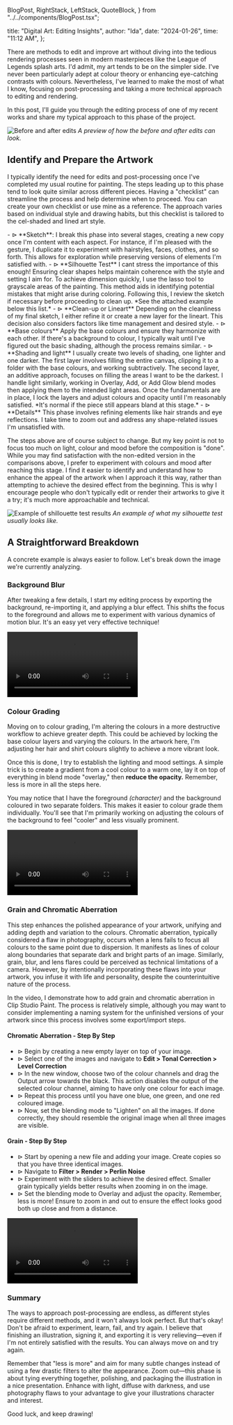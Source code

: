   BlogPost,
  RightStack,
  LeftStack,
  QuoteBlock,
} from "../../components/BlogPost.tsx";

  title: "Digital Art: Editing Insights",
  author: "Ida",
  date: "2024-01-26",
  time: "11:12 AM",
};

There are methods to edit and improve art without diving into the tedious rendering processes seen in modern masterpieces like the League of Legends splash arts. I'd admit, my art tends 
to be on the simpler side. I've never been particularly adept at colour theory or enhancing eye-catching contrasts with colours. Nevertheless, I've learned to make the most of what I know, 
focusing on post-processing and taking a more technical approach to editing and rendering.

In this post, I'll guide you through the editing process of one of my recent works and share my typical approach to this phase of the project.

![Before and after edits](/img/blog/blog_post_images/edits_laniakea_by_frazzot.png/)
*A preview of how the before and after edits can look.*

## Identify and Prepare the Artwork


I typically identify the need for edits and post-processing once I've completed my usual routine for painting. The steps leading up to this phase tend to look quite similar across different 
pieces. Having a "checklist" can streamline the process and help determine when to proceed. You can create your own checklist or use mine as a reference. The approach varies based on individual 
style and drawing habits, but this checklist is tailored to the cel-shaded and lined art style.

<QuoteBlock>
- ⊳ **Sketch**: I break this phase into several stages, creating a new copy once I'm content with each aspect. For instance, if I'm pleased with the gesture, I duplicate it to experiment with 
hairstyles, faces, clothes, and so forth. This allows for exploration while preserving versions of elements I'm satisfied with.
- ⊳ **Silhouette Test** I cant stress the importance of this enough! Ensuring clear shapes helps maintain coherence with the style and setting I aim for. To achieve dimension quickly, I use the 
lasso tool to grayscale areas of the painting. This method aids in identifying potential mistakes that might arise during coloring. Following this, I review the sketch if necessary before 
proceeding to clean up. *See the attached example below this list.*
- ⊳ **Clean-up or Lineart** Depending on the cleanliness of my final sketch, I either refine it or create a new layer for the lineart. This decision also considers factors like time management 
and desired style.
- ⊳ **Base colours** Apply the base colours and ensure they harmonize with each other. If there's a background to colour, I typically wait until I've figured out the basic shading, although the 
process remains similar.
- ⊳ **Shading and light** I usually create two levels of shading, one lighter and one darker. The first layer involves filling the entire canvas, clipping it to a folder with the base colours, 
and working subtractively. The second layer, an additive approach, focuses on filling the areas I want to be the darkest. I handle light similarly, working in Overlay, Add, or Add Glow blend modes
then applying them to the intended light areas. Once the fundamentals are in place, I lock the layers and adjust colours and opacity until I'm reasonably satisfied. *It's normal if the piece 
still appears bland at this stage.*
- ⊳ **Details** This phase involves refining elements like hair strands and eye reflections. I take time to zoom out and address any shape-related issues I'm unsatisfied with.
</QuoteBlock>

<RightStack masterWidth="65%">


The steps above are of course subject to change. But my key point is not to focus too much on light, colour and mood before the composition is "done". While you may find satisfaction with 
the non-edited version in the comparisons above, I prefer to experiment with colours and mood after reaching this stage. I find it easier to identify and understand how to enhance the appeal 
of the artwork when I approach it this way, rather than attempting to achieve the desired effect from the beginning. This is why I encourage people who don't typically edit or render their 
artworks to give it a try; it's much more approachable and technical.

![Example of shillouette test results](/img/blog/blog_post_images/laniakea_sketch.png/)
*An example of what my silhouette test usually looks like.*

</RightStack>

## A Straightforward Breakdown

A concrete example is always easier to follow. Let's break down the image we're currently analyzing.

### Background Blur


After tweaking a few details, I start my editing process by exporting the background, re-importing it, and applying a blur effect. This shifts the focus to the foreground and allows me to 
experiment with various dynamics of motion blur. It's an easy yet very effective technique!

<video class="w-full h-auto" controls>
  <source src="/img/blog/blog_post_images/background_blur-1.mp4" type="video/mp4"></source>
</video>

### Colour Grading

Moving on to colour grading, I'm altering the colours in a more destructive workflow to achieve greater depth. This could be achieved by locking the base colour layers and varying the colours. 
In the artwork here, I'm adjusting her hair and shirt colours slightly to achieve a more vibrant look.

Once this is done, I try to establish the lighting and mood settings. A simple trick is to create a gradient from a cool colour to a warm one, lay it on top of everything in blend mode "overlay," 
then **reduce the opacity.** Remember, less is more in all the steps here.

You may notice that I have the foreground *(character)* and the background coloured in two separate folders. This makes it easier to colour grade them individually. You'll see that I'm primarily 
working on adjusting the colours of the background to feel "cooler" and less visually prominent.

<video class="w-full h-auto" controls>
  <source src="/img/blog/blog_post_images/colour_grading.mp4" type="video/mp4"></source>
</video>

### Grain and Chromatic Aberration

This step enhances the polished appearance of your artwork, unifying and adding depth and variation to the colours. Chromatic aberration, typically considered a flaw in photography, occurs when 
a lens fails to focus all colours to the same point due to dispersion. It manifests as lines of colour along boundaries that separate dark and bright parts of an image. Similarly, grain, blur, 
and lens flares could be perceived as technical limitations of a camera. However, by intentionally incorporating these flaws into your artwork, you infuse it with life and personality, despite 
the counterintuitive nature of the process.

In the video, I demonstrate how to add grain and chromatic aberration in Clip Studio Paint. The process is relatively simple, although you may want to consider implementing a naming system for the 
unfinished versions of your artwork since this process involves some export/import steps.

#### Chromatic Aberration - Step By Step

<QuoteBlock>

- ⊳ Begin by creating a new empty layer on top of your image.
- ⊳ Select one of the images and navigate to **Edit > Tonal Correction > Level Correction**
- ⊳  In the new window, choose two of the colour channels and drag the Output arrow towards the black. This action disables the output of the selected colour channel, aiming to have only 
one colour for each image.
- ⊳ Repeat this process until you have one blue, one green, and one red coloured image.
- ⊳ Now, set the blending mode to "Lighten" on all the images. If done correctly, they should resemble the original image when all three images are visible.

</QuoteBlock>

#### Grain - Step By Step

<QuoteBlock>

- ⊳ Start by opening a new file and adding your image. Create copies so that you have three identical images.
- ⊳ Navigate to **Filter > Render > Perlin Noise**
- ⊳ Experiment with the sliders to achieve the desired effect. Smaller grain typically yields better results when zooming in on the image.
- ⊳ Set the blending mode to Overlay and adjust the opacity. Remember, less is more! Ensure to zoom in and out to ensure the effect looks good both up close and from a distance.

</QuoteBlock>

<video class="w-full h-auto" controls>
  <source src="/img/blog/blog_post_images/grain_ca.mp4" type="video/mp4"></source>
</video>

### Summary

The ways to approach post-processing are endless, as different styles require different methods, and it won't always look perfect. But that's okay! Don't be afraid to experiment, 
learn, fail, and try again. I believe that finishing an illustration, signing it, and exporting it is very relieving—even if I'm not entirely satisfied with the results. You can 
always move on and try again.

Remember that "less is more" and aim for many subtle changes instead of using a few drastic filters to alter the appearance. Zoom out—this phase is about tying everything together, 
polishing, and packaging the illustration in a nice presentation. Enhance with light, diffuse with darkness, and use photography flaws to your advantage to give your illustrations character 
and interest.

Good luck, and keep drawing!


